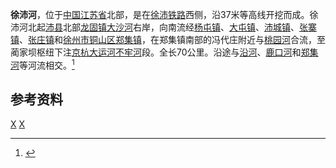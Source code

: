 {{Infobox River
  | river_name      = 徐沛河
  | image_name      =
  | image_size      = 
  | caption         = 
  | origin          = [[江苏省|江苏省]][[沛县|沛县]]北部[[龙固镇_(沛县)|龙固镇]][[大沙河_(昭阳湖)|大沙河]]右岸
  | mouth           = 江苏省[[徐州市|徐州市]][[铜山区|铜山区]][[柳新镇|柳新镇]]蔺家坝枢纽[[不牢河|不牢河]]
  | basin_countries = {{PRC}}
  | length          = 70公里
  | elevation       = 
  | mouth_elevation = 
  | discharge       = 
  | watershed       =
}}
'''徐沛河'''，位于[[中国|中国]][[江苏省|江苏省]]北部，是在[[徐沛铁路|徐沛铁路]]西侧，沿37米等高线开挖而成。徐沛河北起[[沛县|沛县]]北部[[龙固镇_(沛县)|龙固镇]][[大沙河_(昭阳湖)|大沙河]]右岸，向南流经[[杨屯镇_(沛县)|杨屯镇]]、[[大屯镇_(沛县)|大屯镇]]、[[沛城镇|沛城镇]]、[[张寨镇_(沛县)|张寨镇]]、[[张庄镇_(沛县)|张庄镇]]和[[徐州市|徐州市]][[铜山区|铜山区]][[郑集镇_(徐州市)|郑集镇]]，在郑集镇南部的冯代庄附近与[[桃园河_(不牢河)|桃园河]]合流，至蔺家坝枢纽下注[[京杭大运河|京杭大运河]][[不牢河|不牢河]]段。全长70公里。沿途与[[沿河_(微山湖)|沿河]]、[[鹿口河|鹿口河]]和[[郑集河|郑集河]]等河流相交。<ref name="中国河湖大典">{{cite book zh |author=《[[中国河湖大典|中国河湖大典]]》编纂委员会 |title=《中国河湖大典·淮河卷》 |format=M |edition=1 |location=北京 |publisher=中国水利水电出版社 |date=2010年9月 |pages=188页 |id= ISBN 978-7-5084-7953-8}}</ref>
==参考资料==
{{reflist}}
{{京杭大运河}}
[[Category:京杭大运河|X]]
[[Category:江苏河流|X]]